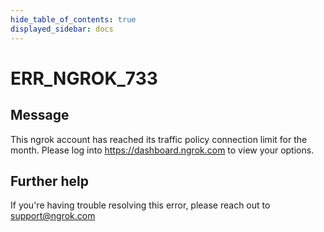 ```yaml
---
hide_table_of_contents: true
displayed_sidebar: docs
---
```



# ERR_NGROK_733

## Message

This ngrok account has reached its traffic policy connection limit for the month. Please log into https://dashboard.ngrok.com to view your options.

<ErrorDetails error="err_ngrok_733" />

## Further help

If you're having trouble resolving this error, please reach out to [support@ngrok.com](mailto:support@ngrok.com?subject=Help%20with%20ERR_NGROK_733)
